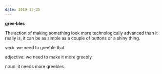 ```yaml
---
date: 2019-12-25
---
```


**gree·bles**

The action of making something look more technologically advanced than it really is, it can be as simple as a couple of buttons or a shiny thing.

verb: we need to greeble that

adjective: we need to make it more greebly

noun: it needs more greebles

